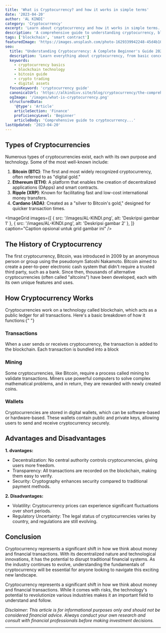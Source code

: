 ```yaml
---
title: 'What is Cryptocurrency? and how it works in simple terms'
date: '2023-04-20'
author: 'AL KINDI'
category: 'Cryptocurrency'
excerpt: 'Learn about cryptocurrency and how it works in simple terms.'
description: 'A comprehensive guide to understanding cryptocurrency, blockchain technology, and digital assets for beginners, including key concepts and practical applications.'
tags: ['blockchain', 'smart contract']
featuredImage: 'https://images.unsplash.com/photo-1629339942248-45d4b10c8c2f?q=80&w=2944&auto=format&fit=crop&ixlib=rb-4.0.3&ixid=M3wxMjA3fDB8MHxwaG90by1wYWdlfHx8fGVufDB8fHx8fA%3D%3D'
seo:
  title: "Understanding Cryptocurrency: A Complete Beginner's Guide 2024"
  description: 'Learn everything about cryptocurrency, from basic concepts to advanced trading strategies. Perfect for beginners wanting to understand blockchain and digital assets.'
  keywords:
    - cryptocurrency basics
    - blockchain technology
    - bitcoin guide
    - crypto trading
    - digital assets
  focusKeyword: 'cryptocurrency guide'
  canonicalUrl: 'https://alkindivv.site/blog/cryptocurrency/the-comprehensive-guide-to-cryptocurrency'
  ogImage: '/images/what-is-cryptocurrency.png'
  structuredData:
    '@type': 'Article'
    articleSection: 'Finance'
    proficiencyLevel: 'Beginner'
    articleBody: 'Comprehensive guide to cryptocurrency...'
lastUpdated: '2023-04-20'
---
```


## Types of Cryptocurrencies

Numerous types of cryptocurrencies exist, each with its own purpose and technology. Some of the most well-known include:

1. **Bitcoin (BTC)**: The first and most widely recognized cryptocurrency, often referred to as "digital gold."
2. **Ethereum (ETH)**: A platform that enables the creation of decentralized applications (DApps) and smart contracts.
3. **Ripple (XRP)**: Known for facilitating fast and low-cost international money transfers.
4. **Cardano (ADA)**: Created as a "silver to Bitcoin's gold," designed for quicker transaction times.

<ImageGrid
  images={[
    { src: '/images/AL-KINDI.png', alt: 'Deskripsi gambar 1' },
    { src: '/images/AL-KINDI.png', alt: 'Deskripsi gambar 2' },
  ]}
  caption="Caption opsional untuk grid gambar ini"
/>

## The History of Cryptocurrency

The first cryptocurrency, Bitcoin, was introduced in 2009 by an anonymous person or group using the pseudonym Satoshi Nakamoto. <Accent>Bitcoin</Accent> aimed to create a peer-to-peer electronic cash system that didn't require a trusted third party, such as a bank. Since then, thousands of alternative cryptocurrencies (often called "altcoins") have been developed, each with its own unique features and uses.

## How Cryptocurrency Works

Cryptocurrencies work on a technology called blockchain, which acts as a public ledger for all transactions. Here's a basic breakdown of how it functions:{" "}

### Transactions

When a user sends or receives cryptocurrency, the transaction is added to the blockchain. Each transaction is bundled into a block

### Mining

Some cryptocurrencies, like Bitcoin, require a process called mining to validate transactions. Miners use powerful computers to solve complex mathematical problems, and in return, they are rewarded with newly created coins.

### Wallets

Cryptocurrencies are stored in digital wallets, which can be software-based or hardware-based. These wallets contain public and private keys, allowing users to send and receive cryptocurrency securely.

## Advantages and Disadvantages

**1. dvantages:**

- Decentralization: No central authority controls cryptocurrencies, giving users more freedom.
- Transparency: All transactions are recorded on the blockchain, making them easy to verify.
- Security: Cryptography enhances security compared to traditional payment methods.

**2. Disadvantages:**

- Volatility: Cryptocurrency prices can experience significant fluctuations over short periods.
- Regulatory Uncertainty: The legal status of cryptocurrencies varies by country, and regulations are still evolving.

## Conclusion

Cryptocurrency represents a significant shift in how we think about money and financial transactions. With its decentralized nature and technological innovations, it has the potential to disrupt traditional financial systems. As the industry continues to evolve, understanding the fundamentals of cryptocurrency will be essential for anyone looking to navigate this exciting new landscape.

Cryptocurrency represents a significant shift in how we think about money and financial transactions. While it comes with risks, the technology's potential to revolutionize various industries makes it an important field to understand and follow.

_Disclaimer: This article is for informational purposes only and should not be considered financial advice. Always conduct your own research and consult with financial professionals before making investment decisions._

---

